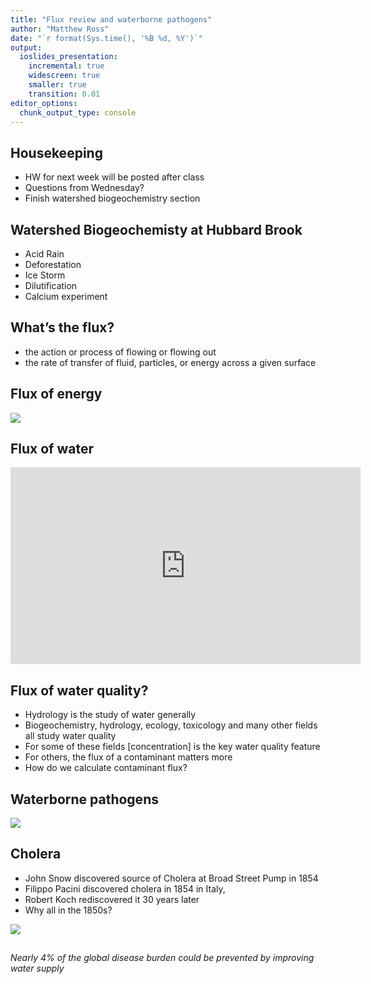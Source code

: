 ```yaml
---
title: "Flux review and waterborne pathogens"
author: "Matthew Ross"
date: "`r format(Sys.time(), '%B %d, %Y')`"
output:
  ioslides_presentation:
    incremental: true
    widescreen: true
    smaller: true
    transition: 0.01
editor_options: 
  chunk_output_type: console
---
```


<style>
slides > slide {
  overflow-x: auto !important;
  overflow-y: auto !important;
}
</style>


## Housekeeping

- HW for next week will be posted after class
- Questions from Wednesday? 
- Finish watershed biogeochemistry section

## Watershed Biogeochemisty at Hubbard Brook

- Acid Rain
- Deforestation
- Ice Storm
- Dilutification
- Calcium experiment


## What's the flux? 

- the action or process of flowing or flowing out
- the rate of transfer of fluid, particles, or energy across a given surface

## Flux of energy

<img src='https://i.ytimg.com/vi/NcBIbTFSwSI/maxresdefault.jpg'>

## Flux of water

<iframe width="560" height="315" src="https://www.youtube.com/embed/fh1OrsHY_H4" frameborder="0" allow="accelerometer; autoplay; encrypted-media; gyroscope; picture-in-picture" allowfullscreen></iframe>

## Flux of water quality?

- Hydrology is the study of water generally
- Biogeochemistry, hydrology, ecology, toxicology and many other fields all study water quality
- For some of these fields [concentration] is the key water quality feature
- For others, the flux of a contaminant matters more
- How do we calculate contaminant flux? 

## Waterborne pathogens

<img src='https://upload.wikimedia.org/wikipedia/commons/a/a2/The_silent_highwayman.jpg'>

## Cholera

- John Snow discovered source of Cholera at Broad Street Pump in 1854
- Filippo Pacini discovered cholera in 1854 in Italy, 
- Robert Koch rediscovered it 30 years later 
- Why all in the 1850s? 

<img src='https://www.ph.ucla.edu/epi/snow/graphics/cricketfig6.jpg'>

## 

*Nearly 4% of the global disease burden could be prevented by improving water supply* 


